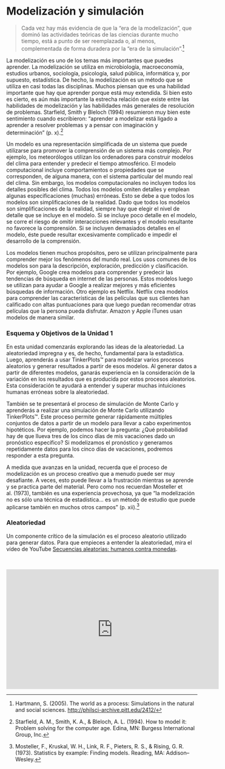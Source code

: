 # Modelización y simulación {-}

> Cada vez hay más evidencia de que la "era de la modelización", que dominó las actividades teóricas de las ciencias durante mucho tiempo, está a punto de ser reemplazada o, al menos, complementada de forma duradera por la "era de la simulación".^[Hartmann, S. (2005). The world as a process: Simulations in the natural and social sciences. [http://philsci-archive.pitt.edu/2412/](http://philsci-archive.pitt.edu/2412/)]

La modelización es uno de los temas más importantes que puedes aprender. La modelización se utiliza en microbiología, macroeconomía, estudios urbanos, sociología, psicología, salud pública, informática y, por supuesto, estadística. De hecho, la modelización es un método que se utiliza en casi todas las disciplinas. Muchos piensan que es una habilidad importante que hay que aprender porque está muy extendida. Si bien esto es cierto, es aún más importante la estrecha relación que existe entre las habilidades de modelización y las habilidades más generales de resolución de problemas. Starfield, Smith y Bleloch (1994) resumieron muy bien este sentimiento cuando escribieron: "aprender a modelizar está ligado a aprender a resolver problemas y a pensar con imaginación y determinación" (p. x).^[Starfield, A. M., Smith, K. A., & Bleloch, A. L. (1994). How to model it: Problem solving for the computer age. Edina, MN: Burgess International Group, Inc.]

Un modelo es una representación simplificada de un sistema que puede utilizarse para promover la comprensión de un sistema más complejo. Por ejemplo, los meteorólogos utilizan los ordenadores para construir modelos del clima para entender y predecir el tiempo atmosférico. El modelo computacional incluye comportamientos o propiedades que se corresponden, de alguna manera, con el sistema particular del mundo real del clima. Sin embargo, los modelos computacionales no incluyen todos los detalles posibles del clima. Todos los modelos omiten detalles y emplean algunas especificaciones (muchas) erróneas. Esto se debe a que todos los modelos son simplificaciones de la realidad. Dado que todos los modelos son simplificaciones de la realidad, siempre hay que elegir el nivel de detalle que se incluye en el modelo. Si se incluye poco detalle en el modelo, se corre el riesgo de omitir interacciones relevantes y el modelo resultante no favorece la comprensión. Si se incluyen demasiados detalles en el modelo, éste puede resultar excesivamente complicado e impedir el desarrollo de la comprensión.

Los modelos tienen muchos propósitos, pero se utilizan principalmente para comprender mejor los fenómenos del mundo real. Los usos comunes de los modelos son para la descripción, exploración, predicción y clasificación. Por ejemplo, Google crea modelos para comprender y predecir las tendencias de búsqueda en internet de las personas. Estos modelos luego se utilizan para ayudar a Google a realizar mejores y más eficientes búsquedas de información. Otro ejemplo es Netflix. Netflix crea modelos para comprender las características de las películas que sus clientes han calificado con altas puntuaciones para que luego puedan recomendar otras películas que la persona pueda disfrutar. Amazon y Apple iTunes usan modelos de manera similar.

### Esquema y Objetivos de la Unidad 1 {-}

En esta unidad comenzarás explorando las ideas de la aleatoriedad. La aleatoriedad impregna y es, de hecho, fundamental para la estadística. Luego, aprenderás a usar TinkerPlots™ para modelizar varios procesos aleatorios y generar resultados a partir de esos modelos. Al generar datos a partir de diferentes modelos, ganarás experiencia en la consideración de la variación en los resultados que es producida por estos procesos aleatorios. Esta consideración te ayudará a entender y superar muchas intuiciones humanas erróneas sobre la aleatoriedad.

También se te presentará el proceso de simulación de Monte Carlo y aprenderás a realizar una simulación de Monte Carlo utilizando TinkerPlots™. Este proceso permite generar rápidamente múltiples conjuntos de datos a partir de un modelo para llevar a cabo experimentos hipotéticos. Por ejemplo, podemos hacer la pregunta: ¿Qué probabilidad hay de que llueva tres de los cinco días de mis vacaciones dado un pronóstico específico? Si modelizamos el pronóstico y generamos repetidamente datos para los cinco días de vacaciones, podremos responder a esta pregunta.

A medida que avanzas en la unidad, recuerda que el proceso de modelización es un proceso creativo que a menudo puede ser muy desafiante. A veces, esto puede llevar a la frustración mientras se aprende y se practica parte del material. Pero como nos recuerdan Mosteller et al. (1973), también es una experiencia provechosa, ya que "la modelización no es sólo una técnica de estadística... es un método de estudio que puede aplicarse también en muchos otros campos" (p. xii).^[Mosteller, F., Kruskal, W. H., Link, R. F., Pieters, R. S., & Rising, G. R. (1973). Statistics by example: Finding models. Reading, MA: Addison–Wesley.]

### Aleatoriedad {-}

Un componente crítico de la simulación es el proceso aleatorio utilizado para generar datos. Para que empieces a entender la aleatoriedad, mira el vídeo de YouTube [Secuencias aleatorias: humanos contra monedas](https://www.youtube.com/watch?v=H2lJLXS3AYM).

<br />

<center>
<iframe width="560" height="315" src="https://www.youtube.com/embed/H2lJLXS3AYM" frameborder="q" allow="accelerometer; autoplay; encrypted-media; gyroscope; picture-in-picture" allowfullscreen></iframe>
</center>
